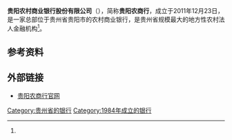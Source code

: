 {{Bank Financial Information
| name = 贵阳农村商业银行股份有限公司
| else_name = Guiyang Rural Commercial Bank Co., Ltd.
| image = [[File:Guiyang_Rural_Commercial_Bank_Logo.png|250px]]
| full_name = 
| abbreviated_name = 贵阳农商行
| market_information = 
| CNAPS_code =  
| isin_code = 
| swift_code = 
| WKN_Number = 
| CBRC_code = B1272H252010001
| NACAO_code = 915201005872806375
| iban_code =
| finance_code_list = 
| finance_code = 
| banktype = [[农村商业银行|农村商业银行]]
| open_date = {{start date and age|2011|12|23|p=yes}}<REF NAME="INTRO">
{{Cite web|url=http://www.gynsh.com/gynsh/InvestorRelations/banksituation/266.html|title=公司简介|date=2019-11-30|accessdate=2020-11-12|archiveurl=https://web.archive.org/web/20201112062711/http://www.gynsh.com/gynsh/InvestorRelations/banksituation/266.html|archivedate=2020-11-12|dead-url=no}}
</REF>
| closing_date =
| zip_code = 550081
| location = {{PRC}}<br>[[贵州省|贵州省]][[贵阳市|贵阳市]][[观山湖区|观山湖区]]长岭北路会展商务区TB-1贵阳农村商业银行股份有限公司大楼
| slogan = 
| chairman = 李忠祥<REF NAME="REPORT">
{{Cite web|url=http://www.gynsh.com/data/tosend/resource/upload/%E8%B4%B5%E9%98%B3%E5%86%9C%E6%9D%91%E5%95%86%E4%B8%9A%E9%93%B6%E8%A1%8C%E8%82%A1%E4%BB%BD%E6%9C%89%E9%99%90%E5%85%AC%E5%8F%B82019%E5%B9%B4%E5%BA%A6%E6%8A%A5%E5%91%8A.PDF|title=贵阳农村商业银行股份有限公司2019年度报告|publisher=贵阳农村商业银行股份有限公司|accessdate=2020-11-12|format=pdf|archiveurl=https://web.archive.org/web/20201112063013/http://www.gynsh.com/data/tosend/resource/upload/%E8%B4%B5%E9%98%B3%E5%86%9C%E6%9D%91%E5%95%86%E4%B8%9A%E9%93%B6%E8%A1%8C%E8%82%A1%E4%BB%BD%E6%9C%89%E9%99%90%E5%85%AC%E5%8F%B82019%E5%B9%B4%E5%BA%A6%E6%8A%A5%E5%91%8A.PDF|archivedate=2020-11-12|dead-url=no}}
</REF>
| president = 汤明芳<REF NAME="REPORT" />
| revenue = {{increase}}28.28亿元人民币{{small|(2019)}}<REF NAME="REPORT" />
| operating_income = {{decrease}}3.49亿元人民币{{small|（2019）}}<REF NAME="REPORT" />
| net_income = {{increase}}3.11亿元人民币{{small|（2019）}}<REF NAME="REPORT" />
| assets = {{increase}}1033.77亿元人民币{{small|（2019）}}<REF NAME="REPORT" />
| equity = {{increase}}44.87亿元人民币{{small|（2019）}}<REF NAME="REPORT" />
| capital = {{steady}}23.90亿元人民币{{small|（2019）}}<REF NAME="REPORT" />
| num_employees = 
| major_shareholder = {{unbulleted list|贵州金融控股集团有限责任公司（贵州贵民投资集团有限责任公司）（10.00%）|贵阳市投资控股集团有限公司（10.00%）|贵州轮胎股份有限公司（8.82%）}}
| homepage = {{url|http://www.gynsh.com/}}
| footnotes = 
}}
'''贵阳农村商业银行股份有限公司'''（{{lang-en|Guiyang Rural Commercial Bank Co., Ltd.}}），简称'''贵阳农商行'''，成立于2011年12月23日，是一家总部位于贵州省贵阳市的农村商业银行，是贵州省规模最大的地方性农村法人金融机构<REF NAME="INTRO" />。

==参考资料==
{{Reflist}}

== 外部链接 ==
* [http://www.gynsh.com/ 贵阳农商行官网] {{Wayback|url=http://www.gynsh.com/ |date=20210228130127 }}

{{中华人民共和国银行}}
{{中华人民共和国农村商业银行}}
[[Category:贵州省的银行|Category:贵州省的银行]]
[[Category:1984年成立的银行|Category:1984年成立的银行]]